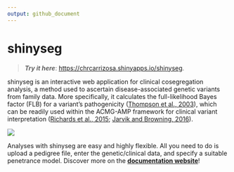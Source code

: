 ```yaml
---
output: github_document
---
```


<!-- README.md is generated from README.Rmd. Please edit that file -->

# shinyseg

> ***Try it here***: [https://chrcarrizosa.shinyapps.io/shinyseg](https://chrcarrizosa.shinyapps.io/shinyseg).

shinyseg is an interactive web application for clinical cosegregation analysis, a method used to ascertain disease-associated genetic variants from family data. More specifically, it calculates the full-likelihood Bayes factor (FLB) for a variant's pathogenicity ([Thompson et al., 2003](https://doi.org/10.1086/378100)), which can be readily used within the ACMG-AMP framework for clinical variant interpretation ([Richards et al., 2015](https://doi.org/10.1038%2Fgim.2015.30); [Jarvik and Browning, 2016](https://doi.org/10.1016%2Fj.ajhg.2016.04.003)).

![](docs/docs/img/welcome.png)

Analyses with shinyseg are easy and highly flexible. All you need to do is upload a pedigree file, enter the genetic/clinical data, and specify a suitable penetrance model. Discover more on the [**documentation website**](https://chrcarrizosa.github.io/shinyseg)!


